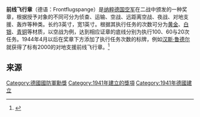 {{Infobox Military Award
|name=前线飞行章
|image=[[Image:Frontflugspange.jpg|250px]]
|caption=轰炸前线飞行章
|awarded_by=[[纳粹德国|纳粹德国]]
|type=
|eligibility=军事人员
|for=
|campaign=[[第二次世界大战|第二次世界大战]]
|status=
|description=
|clasps=
|established=1941年1月30日
|first_award=
|last_award=
|total=
|posthumous=
|recipients=
|individual=
|higher=
|same=
|lower=
|related=
|image2=[[File:Strike_fighter_clasp_luftwaffe.jpg|250px]]
|caption2=对地支援前线飞行章
}}

'''前线飞行章'''（德语：Frontflugspange）是[[纳粹德国空军|纳粹德国空军]]在二战中颁发的一种奖章，根据授予对象的不同可分为侦查、运输、空战、远距离空战、夜战、对地支援、轰炸等种类。长约3英寸，宽1英寸。根据其执行任务的次数可分为[[黄金|黄金]]、[[银|白银]]、[[青铜|青铜]]等材质，以空战为例，达到相应证章的底线分别为执行100、60与20次任务。1944年4月以后在奖章下方添加了执行任务次数的标牌，例如[[汉斯·鲁德尔|汉斯·鲁德尔]]就获得了标有2000的对地支援前线飞行章。<ref>{{Cite web |url=http://www.wehrmacht-awards.com/war_badges/luftwaffe/operational_flying_clasps.htm |title=Front Flight Clasp |accessdate=2011-04-05 |archive-date=2011-05-25 |archive-url=https://web.archive.org/web/20110525013029/http://www.wehrmacht-awards.com/war_badges/luftwaffe/operational_flying_clasps.htm |dead-url=no }}</ref>

==来源==
{{reflist}}
{{納粹德國軍事勳獎}}
[[Category:德國國防軍勳獎|Category:德國國防軍勳獎]]
[[Category:1941年建立的獎項|Category:1941年建立的獎項]]
[[Category:1941年德國建立|Category:1941年德國建立]]